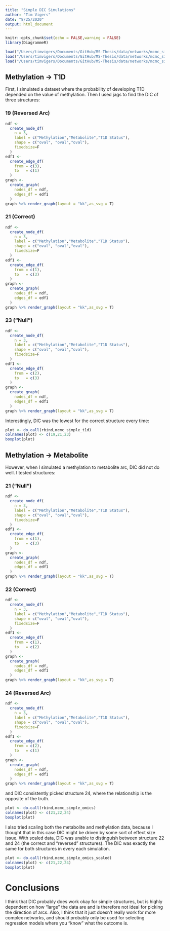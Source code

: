 ```yaml
---
title: "Simple DIC Simulations"
author: "Tim Vigers"
date: "8/25/2020"
output: html_document
---
```


```r
knitr::opts_chunk$set(echo = FALSE,warning = FALSE)
library(DiagrammeR)
```

```r
load("/Users/timvigers/Documents/GitHub/MS-Thesis/data/networks/mcmc_simple_omics_scaled.Rdata")
load("/Users/timvigers/Documents/GitHub/MS-Thesis/data/networks/mcmc_simple_omics.Rdata")
load("/Users/timvigers/Documents/GitHub/MS-Thesis/data/networks/mcmc_simple_t1d.Rdata")
```

## Methylation -> T1D

First, I simulated a dataset where the probability of developing T1D depended on the value of methylation. Then I used jags to find the DIC of three structures:

### 19 (Reversed Arc)

```r
ndf <-
  create_node_df(
    n = 3,
    label = c("Methylation","Metabolite","T1D Status"),
    shape = c("oval", "oval","oval"),
    fixedsize=F
  )
edf1 <-
  create_edge_df(
    from = c(3),
    to   = c(1)
  )
graph <-
  create_graph(
    nodes_df = ndf,
    edges_df = edf1
  )
graph %>% render_graph(layout = "kk",as_svg = T)
```

### 21 (Correct)

```r
ndf <-
  create_node_df(
    n = 3,
    label = c("Methylation","Metabolite","T1D Status"),
    shape = c("oval", "oval","oval"),
    fixedsize=F
  )
edf1 <-
  create_edge_df(
    from = c(1),
    to   = c(3)
  )
graph <-
  create_graph(
    nodes_df = ndf,
    edges_df = edf1
  )
graph %>% render_graph(layout = "kk",as_svg = T)
```

### 23 ("Null")

```r
ndf <-
  create_node_df(
    n = 3,
    label = c("Methylation","Metabolite","T1D Status"),
    shape = c("oval", "oval","oval"),
    fixedsize=F
  )
edf1 <-
  create_edge_df(
    from = c(2),
    to   = c(3)
  )
graph <-
  create_graph(
    nodes_df = ndf,
    edges_df = edf1
  )
graph %>% render_graph(layout = "kk",as_svg = T)
```

Interestingly, DIC was the lowest for the correct structure every time:

```r
plot <- do.call(rbind,mcmc_simple_t1d)
colnames(plot) <- c(19,21,23)
boxplot(plot)
```

## Methylation -> Metabolite

However, when I simulated a methylation to metabolite arc, DIC did not do well. I tested structures:

### 21 ("Null")

```r
ndf <-
  create_node_df(
    n = 3,
    label = c("Methylation","Metabolite","T1D Status"),
    shape = c("oval", "oval","oval"),
    fixedsize=F
  )
edf1 <-
  create_edge_df(
    from = c(1),
    to   = c(3)
  )
graph <-
  create_graph(
    nodes_df = ndf,
    edges_df = edf1
  )
graph %>% render_graph(layout = "kk",as_svg = T)
```

### 22 (Correct)

```r
ndf <-
  create_node_df(
    n = 3,
    label = c("Methylation","Metabolite","T1D Status"),
    shape = c("oval", "oval","oval"),
    fixedsize=F
  )
edf1 <-
  create_edge_df(
    from = c(1),
    to   = c(2)
  )
graph <-
  create_graph(
    nodes_df = ndf,
    edges_df = edf1
  )
graph %>% render_graph(layout = "kk",as_svg = T)
```

### 24 (Reversed Arc)

```r
ndf <-
  create_node_df(
    n = 3,
    label = c("Methylation","Metabolite","T1D Status"),
    shape = c("oval", "oval","oval"),
    fixedsize=F
  )
edf1 <-
  create_edge_df(
    from = c(2),
    to   = c(1)
  )
graph <-
  create_graph(
    nodes_df = ndf,
    edges_df = edf1
  )
graph %>% render_graph(layout = "kk",as_svg = T)
```

and DIC consistently picked structure 24, where the relationship is the opposite of the truth.

```r
plot <- do.call(rbind,mcmc_simple_omics)
colnames(plot) <- c(21,22,24)
boxplot(plot)
```

I also tried scaling both the metabolite and methylation data, because I thought that in this case DIC might be driven by some sort of effect size issue. With scaled data, DIC was unable to distinguish between structure 22 and 24 (the correct and "reversed" structures). The DIC was exactly the same for both structures in every each simulation.

```r
plot <- do.call(rbind,mcmc_simple_omics_scaled)
colnames(plot) <- c(21,22,24)
boxplot(plot)
```

# Conclusions

I think that DIC probably does work okay for simple structures, but is highly dependent on how "large" the data are and is therefore not ideal for picking the direction of arcs. Also, I think that it just doesn't really work for more complex networks, and should probably only be used for selecting regression models where you "know" what the outcome is. 
